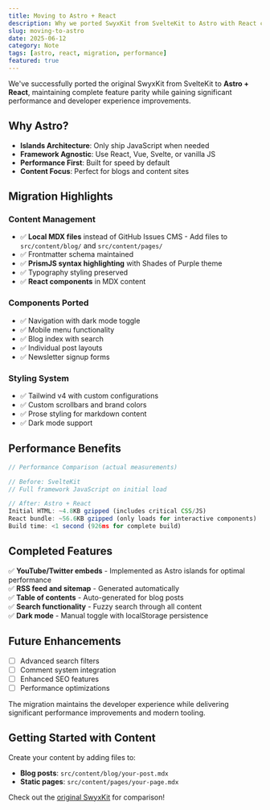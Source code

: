 ```yaml
---
title: Moving to Astro + React
description: Why we ported SwyxKit from SvelteKit to Astro with React components
slug: moving-to-astro
date: 2025-06-12
category: Note
tags: [astro, react, migration, performance]
featured: true
---
```


We've successfully ported the original SwyxKit from SvelteKit to **Astro + React**, maintaining complete feature parity while gaining significant performance and developer experience improvements.

## Why Astro?

- **Islands Architecture**: Only ship JavaScript when needed
- **Framework Agnostic**: Use React, Vue, Svelte, or vanilla JS
- **Performance First**: Built for speed by default
- **Content Focus**: Perfect for blogs and content sites

## Migration Highlights

### Content Management

- ✅ **Local MDX files** instead of GitHub Issues CMS - Add files to `src/content/blog/` and `src/content/pages/`
- ✅ Frontmatter schema maintained
- ✅ **PrismJS syntax highlighting** with Shades of Purple theme
- ✅ Typography styling preserved
- ✅ **React components** in MDX content

### Components Ported

- ✅ Navigation with dark mode toggle
- ✅ Mobile menu functionality
- ✅ Blog index with search
- ✅ Individual post layouts
- ✅ Newsletter signup forms

### Styling System

- ✅ Tailwind v4 with custom configurations
- ✅ Custom scrollbars and brand colors
- ✅ Prose styling for markdown content
- ✅ Dark mode support

## Performance Benefits

```javascript
// Performance Comparison (actual measurements)

// Before: SvelteKit
// Full framework JavaScript on initial load

// After: Astro + React
Initial HTML: ~4.8KB gzipped (includes critical CSS/JS)
React bundle: ~56.6KB gzipped (only loads for interactive components)
Build time: <1 second (926ms for complete build)
```

## Completed Features

✅ **YouTube/Twitter embeds** - Implemented as Astro islands for optimal performance  
✅ **RSS feed and sitemap** - Generated automatically  
✅ **Table of contents** - Auto-generated for blog posts  
✅ **Search functionality** - Fuzzy search through all content  
✅ **Dark mode** - Manual toggle with localStorage persistence

## Future Enhancements

- [ ] Advanced search filters
- [ ] Comment system integration
- [ ] Enhanced SEO features
- [ ] Performance optimizations

The migration maintains the developer experience while delivering significant performance improvements and modern tooling.

## Getting Started with Content

Create your content by adding files to:

- **Blog posts**: `src/content/blog/your-post.mdx`
- **Static pages**: `src/content/pages/your-page.mdx`

Check out the [original SwyxKit](https://github.com/sw-yx/swyxkit) for comparison!
